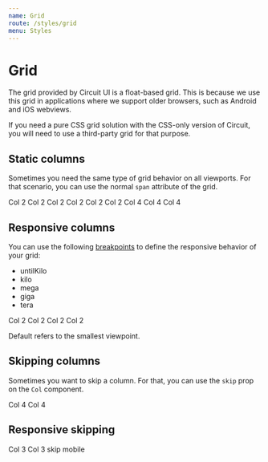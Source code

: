 ```yaml
---
name: Grid
route: /styles/grid
menu: Styles
---
```



# Grid

The grid provided by Circuit UI is a float-based grid. This is because we use
this grid in applications where we support older browsers, such as Android
and iOS webviews.

If you need a pure CSS grid solution with the CSS-only version of Circuit, you
will need to use a third-party grid for that purpose.

## Static columns

Sometimes you need the same type of grid behavior on all viewports. For that
scenario, you can use the normal `span` attribute of the grid.

<Playground wrapper={Wrapper}>
  <Grid>
    <Row>
      <Col span="2">Col 2</Col> 
      <Col span="2">Col 2</Col> 
      <Col span="2">Col 2</Col> 
      <Col span="2">Col 2</Col> 
      <Col span="2">Col 2</Col> 
      <Col span="2">Col 2</Col> 
    </Row> 
    <Row>
      <Col span="4">Col 4</Col> 
      <Col span="4">Col 4</Col> 
      <Col span="4">Col 4</Col> 
    </Row> 
  </Grid>  
</Playground>

## Responsive columns

You can use the following [breakpoints](/styles/media-queries) to define the
responsive behavior of your grid:

- untilKilo
- kilo
- mega
- giga
- tera

<Playground wrapper={Wrapper}>
  <Grid>
    <Row>
      <Col span={{ default: 12, mega: 3, kilo: 6 }}>Col 2</Col> 
      <Col span={{ default: 12, mega: 3, kilo: 6 }}>Col 2</Col> 
      <Col span={{ default: 12, mega: 3, kilo: 6 }}>Col 2</Col> 
      <Col span={{ default: 12, mega: 3, kilo: 6 }}>Col 2</Col> 
    </Row> 
  </Grid>  
</Playground>

Default refers to the smallest viewpoint.

## Skipping columns

Sometimes you want to skip a column. For that, you can use the `skip` prop on
the `Col` component.

<Playground wrapper={Wrapper}>
  <Grid>
    <Row>
      <Col span="4">Col 4</Col> 
      <Col span="4" skip="4">Col 4</Col> 
    </Row> 
  </Grid>  
</Playground>

## Responsive skipping

<Playground wrapper={Wrapper}>
  <Grid>
    <Row>
      <Col span="3">Col 3</Col>
      <Col span="3">Col 3</Col>
      <Col span="3" skip={{ default: 0, untilKilo: 3 }}>
        skip mobile
      </Col>
    </Row>
  </Grid>
</Playground>
